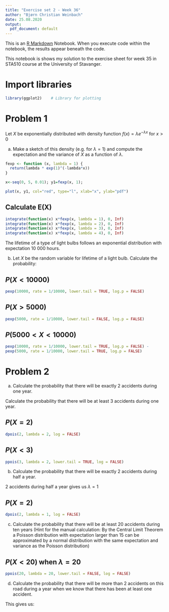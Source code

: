 ```yaml
---
title: "Exercise set 2 - Week 36"
author: "Bjørn Christian Weinbach"
date: 25.08.2020
output:
  pdf_document: default
---
```


This is an [R Markdown](http://rmarkdown.rstudio.com) Notebook. When you execute
code within the notebook, the results appear beneath the code. 

This notebook is shows my solution to the exercise sheet for week 35 in STA510
course at the University of Stavanger.

# Import libraries

```r
library(ggplot2)    # Library for plotting
```

# Problem 1

Let $X$ be exponentially distributed with density function 
$f(x) = \lambda e^{-\lambda x}$ for $x > 0$

a. Make a sketch of this density (e.g. for $\lambda = 1$) and compute the expectation and the
variance of $X$ as a function of $\lambda$.

```r
fexp <- function (x, lambda = 1) {
  return(lambda * exp(1)^(-lambda*x))
}

x<-seq(0, 5, 0.01); y1=fexp(x, 1);

plot(x, y1, col="red", type="l", xlab="x", ylab="pdf")
```

## Calculate E(X)

```r
integrate(function(x) x*fexp(x, lambda = 1), 0, Inf)
integrate(function(x) x*fexp(x, lambda = 2), 0, Inf)
integrate(function(x) x*fexp(x, lambda = 3), 0, Inf)
integrate(function(x) x*fexp(x, lambda = 4), 0, Inf)
```

The lifetime of a type of light bulbs follows an exponential distribution with 
expectation 10 000 hours.

b. Let $X$ be the random variable for lifetime of a light bulb.
Calculate the probability:

## $P(X < 10000)$

```r
pexp(10000, rate = 1/10000, lower.tail = TRUE, log.p = FALSE)
```

## $P(X > 5000)$

```r
pexp(5000, rate = 1/10000, lower.tail = FALSE, log.p = FALSE)
```

## $P(5000 < X < 10000)$

```r
pexp(10000, rate = 1/10000, lower.tail = TRUE, log.p = FALSE) -
pexp(5000, rate = 1/10000, lower.tail = TRUE, log.p = FALSE)
```

# Problem 2

a. Calculate the probability that there will be exactly 2 accidents during one 
year.

Calculate the probability that there will be at least 3 accidents during one
year.

## $P(X = 2)$

```r
dpois(2, lambda = 2, log = FALSE)
```
## $P(X < 3)$

```r
ppois(3, lambda = 2, lower.tail = TRUE, log = FALSE)
```
b. Calculate the probability that there will be exactly 2 accidents during half 
a year.

2 accidents during half a year gives us $\lambda = 1$

## $P(X = 2)$

```r
dpois(2, lambda = 1, log = FALSE)
```
c. Calculate the probability that there will be at least 20 accidents during ten
years (Hint for the manual calculation: By the Central Limit Theorem a Poisson 
distribution with expectation larger than 15 can be approximated by a normal 
distribution with the same expectation and variance as the Poisson distribution)

## $P(X < 20)$ when $\lambda = 20$

```r
ppois(20, lambda = 20, lower.tail = FALSE, log = FALSE)
```


d. Calculate the probability that there will be more than 2 accidents on this
road during a year when we know that there has been at least one accident.

This gives us:

\begin{equation}
P(X > 2 | X > 1) = \frac{P(X > 2 \cap X > 1)}{P(X > 1)} = 
\frac{P(X > 2)}{P(X > 1)}
\end{equation}